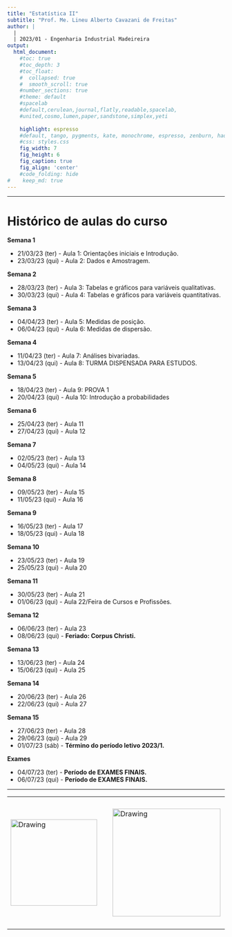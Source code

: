 ```yaml
---
title: "Estatística II"
subtitle: "Prof. Me. Lineu Alberto Cavazani de Freitas"
author: |
  |
  | 2023/01 - Engenharia Industrial Madeireira
output:
  html_document:                    
    #toc: true                       
    #toc_depth: 3                    
    #toc_float:                      
    #  collapsed: true
    #  smooth_scroll: true
    #number_sections: true           
    #theme: default
    #spacelab
    #default,cerulean,journal,flatly,readable,spacelab,
    #united,cosmo,lumen,paper,sandstone,simplex,yeti
    
    highlight: espresso
    #default, tango, pygments, kate, monochrome, espresso, zenburn, haddock, and textmate
    #css: styles.css                
    fig_width: 7                    
    fig_height: 6                   
    fig_caption: true               
    fig_align: 'center'
    #code_folding: hide              
#    keep_md: true
---
```


---

# Histórico de aulas do curso

**Semana 1**

 - 21/03/23 (ter) - Aula 1: Orientações iniciais e Introdução.
 - 23/03/23 (qui) - Aula 2: Dados e Amostragem.

**Semana 2**

 - 28/03/23 (ter) - Aula 3: Tabelas e gráficos para variáveis qualitativas.
 - 30/03/23 (qui) - Aula 4: Tabelas e gráficos para variáveis quantitativas.

**Semana 3**

 - 04/04/23 (ter) - Aula 5: Medidas de posição.
 - 06/04/23 (qui) - Aula 6: Medidas de dispersão.

**Semana 4**

 - 11/04/23 (ter) - Aula 7: Análises bivariadas.
 - 13/04/23 (qui) - Aula 8: TURMA DISPENSADA PARA ESTUDOS.

**Semana 5**

 - 18/04/23 (ter) - Aula 9: PROVA 1
 - 20/04/23 (qui) - Aula 10: Introdução a probabilidades

**Semana 6**

 - 25/04/23 (ter) - Aula 11
 - 27/04/23 (qui) - Aula 12

**Semana 7**

 - 02/05/23 (ter) - Aula 13
 - 04/05/23 (qui) - Aula 14

**Semana 8**

 - 09/05/23 (ter) - Aula 15
 - 11/05/23 (qui) - Aula 16

**Semana 9**

 - 16/05/23 (ter) - Aula 17
 - 18/05/23 (qui) - Aula 18

**Semana 10**

 - 23/05/23 (ter) - Aula 19
 - 25/05/23 (qui) - Aula 20

**Semana 11**

 - 30/05/23 (ter) - Aula 21
 - 01/06/23 (qui) - Aula 22/Feira de Cursos e Profissões.

**Semana 12**

 - 06/06/23 (ter) - Aula 23
 - 08/06/23 (qui) - **Feriado: Corpus Christi.**

**Semana 13**

 - 13/06/23 (ter) - Aula 24
 - 15/06/23 (qui) - Aula 25

**Semana 14**

 - 20/06/23 (ter) - Aula 26
 - 22/06/23 (qui) - Aula 27

**Semana 15**

 - 27/06/23 (ter) - Aula 28
 - 29/06/23 (qui) - Aula 29
 - 01/07/23 (sáb) - **Término do período letivo 2023/1.**
 
**Exames**

 - 04/07/23 (ter) - **Período de EXAMES FINAIS.**
 - 06/07/23 (qui) - **Período de EXAMES FINAIS.**

---

<center>

<table><tr>

<td> <img src="img/ufpr-transparent-600px.png" alt="Drawing" style="width: 200px;"/> </td>

<td> &nbsp; &nbsp; &nbsp; &nbsp; &nbsp; &nbsp; </td>

<td> <img src="img/dest-texto-2.png" alt="Drawing" style="width: 250px;"/> </td>

<td> &nbsp; &nbsp; &nbsp; &nbsp; &nbsp; &nbsp; </td>

<td> <img src="img/leg.png" alt="Drawing" style="width: 300px;"/> </td>

</center>


<div class="tocify-extend-page" data-unique="tocify-extend-page" style="height: 0;"></div>